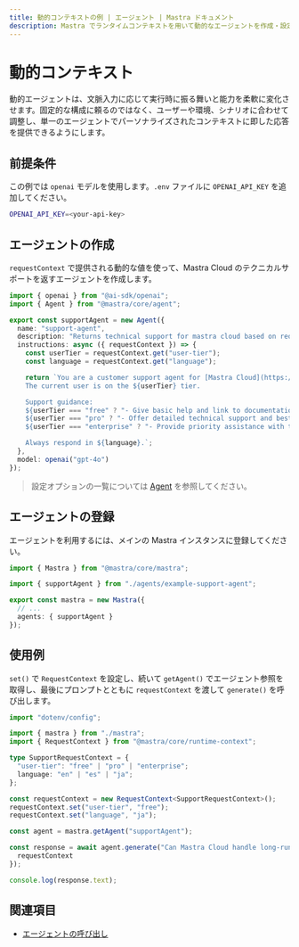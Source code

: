 ```yaml
---
title: 動的コンテキストの例 | エージェント | Mastra ドキュメント
description: Mastra でランタイムコンテキストを用いて動的なエージェントを作成・設定する方法を学びます。
---
```




# 動的コンテキスト

動的エージェントは、文脈入力に応じて実行時に振る舞いと能力を柔軟に変化させます。固定的な構成に頼るのではなく、ユーザーや環境、シナリオに合わせて調整し、単一のエージェントでパーソナライズされたコンテキストに即した応答を提供できるようにします。



## 前提条件

この例では `openai` モデルを使用します。`.env` ファイルに `OPENAI_API_KEY` を追加してください。

```bash filename=".env" copy
OPENAI_API_KEY=<your-api-key>
```



## エージェントの作成

`requestContext` で提供される動的な値を使って、Mastra Cloud のテクニカルサポートを返すエージェントを作成します。

```typescript filename="src/mastra/agents/example-support-agent.ts" showLineNumbers copy
import { openai } from "@ai-sdk/openai";
import { Agent } from "@mastra/core/agent";

export const supportAgent = new Agent({
  name: "support-agent",
  description: "Returns technical support for mastra cloud based on request context",
  instructions: async ({ requestContext }) => {
    const userTier = requestContext.get("user-tier");
    const language = requestContext.get("language");

    return `You are a customer support agent for [Mastra Cloud](https://mastra.ai/en/docs/mastra-cloud/overview).
    The current user is on the ${userTier} tier.

    Support guidance:
    ${userTier === "free" ? "- Give basic help and link to documentation." : ""}
    ${userTier === "pro" ? "- Offer detailed technical support and best practices." : ""}
    ${userTier === "enterprise" ? "- Provide priority assistance with tailored solutions." : ""}

    Always respond in ${language}.`;
  },
  model: openai("gpt-4o")
});
```

> 設定オプションの一覧については [Agent](../../reference/agents/agent.mdx) を参照してください。



## エージェントの登録

エージェントを利用するには、メインの Mastra インスタンスに登録してください。

```typescript filename="src/mastra/index.ts" showLineNumbers copy
import { Mastra } from "@mastra/core/mastra";

import { supportAgent } from "./agents/example-support-agent";

export const mastra = new Mastra({
  // ...
  agents: { supportAgent }
});
```



## 使用例

`set()` で `RequestContext` を設定し、続いて `getAgent()` でエージェント参照を取得し、最後にプロンプトとともに `requestContext` を渡して `generate()` を呼び出します。

```typescript filename="src/test-support-agent.ts" showLineNumbers copy
import "dotenv/config";

import { mastra } from "./mastra";
import { RequestContext } from "@mastra/core/runtime-context";

type SupportRequestContext = {
  "user-tier": "free" | "pro" | "enterprise";
  language: "en" | "es" | "ja";
};

const requestContext = new RequestContext<SupportRequestContext>();
requestContext.set("user-tier", "free");
requestContext.set("language", "ja");

const agent = mastra.getAgent("supportAgent");

const response = await agent.generate("Can Mastra Cloud handle long-running requests?", {
  requestContext
});

console.log(response.text);
```



## 関連項目

- [エージェントの呼び出し](./calling-agents.mdx#from-the-command-line)
